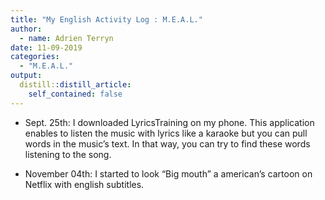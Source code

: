 ```yaml
---
title: "My English Activity Log : M.E.A.L."
author:
  - name: Adrien Terryn
date: 11-09-2019
categories:
  - "M.E.A.L."
output:
  distill::distill_article:
    self_contained: false
---
```


- Sept. 25th: I downloaded LyricsTraining on my phone. This application enables to listen  the music with lyrics like a karaoke but you can pull words in the music's text. In that way, you can try to find these words listening to the song.

- November 04th: I started to look "Big mouth" a american's cartoon on Netflix with english subtitles.
